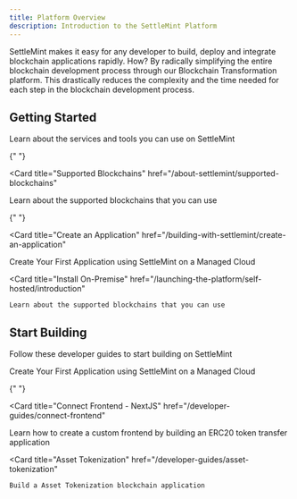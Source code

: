 ```yaml
---
title: Platform Overview
description: Introduction to the SettleMint Platform
---
```



SettleMint makes it easy for any developer to build, deploy and integrate
blockchain applications rapidly. How? By radically simplifying the entire
blockchain development process through our Blockchain Transformation platform.
This drastically reduces the complexity and the time needed for each step in the
blockchain development process.

## Getting Started

<Cards>
  <Card
    title="SettleMint Components"
    href="/about-settlemint/components"
  >
    Learn about the services and tools you can use on SettleMint
  </Card>

{" "}

<Card
  title="Supported Blockchains"
  href="/about-settlemint/supported-blockchains"
>
  Learn about the supported blockchains that you can use
</Card>

{" "}

<Card
  title="Create an Application"
  href="/building-with-settlemint/create-an-application"
>
  Create Your First Application using SettleMint on a Managed Cloud
</Card>

  <Card
    title="Install On-Premise"
    href="/launching-the-platform/self-hosted/introduction"
  >
    Learn about the supported blockchains that you can use
  </Card>
</Cards>

## Start Building

Follow these developer guides to start building on SettleMint

<Cards>
  <Card
    title="Hello World Application"
    href="/building-with-settlemint/create-an-application"
  >
    Create Your First Application using SettleMint on a Managed Cloud
  </Card>

{" "}

<Card
  title="Connect Frontend - NextJS"
  href="/developer-guides/connect-frontend"
>
  Learn how to create a custom frontend by building an ERC20 token transfer
  application
</Card>

  <Card
    title="Asset Tokenization"
    href="/developer-guides/asset-tokenization"
  >
    Build a Asset Tokenization blockchain application
  </Card>
</Cards>
